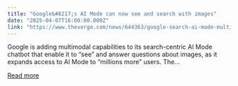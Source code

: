 ```yaml
---
title: "Google&#8217;s AI Mode can now see and search with images"
date: "2025-04-07T16:00:00.000Z"
link: "https://www.theverge.com/news/644363/google-search-ai-mode-multimodal-lens-image-recognition"
---
```


Google is adding multimodal capabilities to its search-centric AI Mode chatbot that enable it to “see” and answer questions about images, as it expands access to AI Mode to “millions more” users. 
The...

[Read more](https://www.theverge.com/news/644363/google-search-ai-mode-multimodal-lens-image-recognition)
